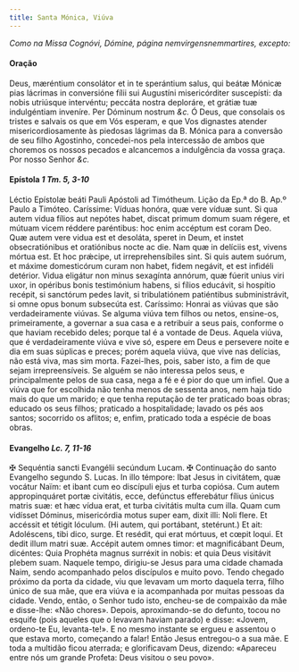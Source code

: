 ```yaml
---
title: Santa Mónica, Viúva
---
```


<em>Como na Missa Cognóvi, Dómine, página nemvirgensnemmartires, excepto:</em>

#### Oração

<div class="grid grid-cols-2 gap-5">
  <span class="text-justify">
    Deus, mæréntium consolátor et in te sperántium salus, qui beátæ Mónicæ pias
    lácrimas in conversióne fílii sui Augustíni misericórditer suscepísti: da
    nobis utriúsque intervéntu; peccáta nostra deploráre, et grátiæ tuæ
    indulgéntiam inveníre. Per Dóminum nostrum <em>&c.</em>
  </span>
  <span class="text-justify">
    Ó Deus, que consolais os tristes e salvais os que em Vós esperam, e que Vos
    dignastes atender misericordiosamente às piedosas lágrimas da B. Mónica para
    a conversão de seu filho Agostinho, concedei-nos pela intercessão de ambos
    que choremos os nossos pecados e alcancemos a indulgência da vossa graça.
    Por nosso Senhor <em>&c.</em>
  </span>
</div>

#### Epístola <em>1 Tm. 5, 3-10</em>

<div class="grid grid-cols-2 gap-5">
  <span class="text-justify">
    Léctio Epístolæ beáti Pauli Apóstoli ad Timótheum.
  </span>
  <span class="text-justify">Lição da Ep.ª do B. Ap.º Paulo a Timóteo.</span>
  <span class="text-justify">
    Caríssime: Víduas honóra, quæ vere víduæ sunt. Si qua autem vidua fílios aut
    nepótes habet, discat primum domum suam régere, et mútuam vicem réddere
    paréntibus: hoc enim accéptum est coram Deo. Quæ autem vere vidua est et
    desoláta, speret in Deum, et instet obsecratiónibus et oratiónibus nocte ac
    die. Nam quæ in delíciis est, vivens mórtua est. Et hoc prǽcipe, ut
    irreprehensíbiles sint. Si quis autem suórum, et máxime domesticórum curam
    non habet, fidem negávit, et est infidéli detérior. Vidua eligátur non minus
    sexagínta annórum, quæ fúerit unius viri uxor, in opéribus bonis testimónium
    habens, si fílios educávit, si hospítio recépit, si sanctórum pedes lavit,
    si tribulatiónem patiéntibus subministrávit, si omne opus bonum subsecúta
    est.
  </span>
  <span class="text-justify">
    Caríssimo: Honrai as viúvas que são verdadeiramente viúvas. Se alguma viúva
    tem filhos ou netos, ensine-os, primeiramente, a governar a sua casa e a
    retribuir a seus pais, conforme o que haviam recebido deles; porque tal é a
    vontade de Deus. Aquela viúva, que é verdadeiramente viúva e vive só, espere
    em Deus e persevere noite e dia em suas súplicas e preces; porém aquela
    viúva, que vive nas delícias, não está viva, mas sim morta. Fazei-lhes,
    pois, saber isto, a fim de que sejam irrepreensíveis. Se alguém se não
    interessa pelos seus, e principalmente pelos de sua casa, nega a fé e é pior
    do que um infiel. Que a viúva que for escolhida não tenha menos de sessenta
    anos, nem haja tido mais do que um marido; e que tenha reputação de ter
    praticado boas obras; educado os seus filhos; praticado a hospitalidade;
    lavado os pés aos santos; socorrido os aflitos; e, enfim, praticado toda a
    espécie de boas obras.
  </span>
</div>

#### Evangelho <em>Lc. 7, 11-16</em>

<div class="grid grid-cols-2 gap-5">
  <span class="text-justify">
    <span class="text-red-500">&#10016;</span> Sequéntia sancti Evangélii
    secúndum Lucam.
  </span>
  <span class="text-justify">
    <span class="text-red-500">&#10016;</span> Continuação do santo Evangelho
    segundo S. Lucas.
  </span>
  <span class="text-justify">
    In illo témpore: Ibat Jesus in civitátem, quæ vocátur Naïm: et ibant cum eo
    discípuli ejus et turba copiósa. Cum autem appropinquáret portæ civitátis,
    ecce, defúnctus efferebátur fílius únicus matris suæ: et hæc vídua erat, et
    turba civitátis multa cum illa. Quam cum vidísset Dóminus, misericórdia
    motus super eam, dixit illi: Noli flere. Et accéssit et tétigit lóculum. (Hi
    autem, qui portábant, stetérunt.) Et ait: Adoléscens, tibi dico, surge. Et
    resédit, qui erat mórtuus, et cœpit loqui. Et dedit illum matri suæ. Accépit
    autem omnes timor: et magnificábant Deum, dicéntes: Quia Prophéta magnus
    surréxit in nobis: et quia Deus visitávit plebem suam.
  </span>
  <span class="text-justify">
    Naquele tempo, dirigiu-se Jesus para uma cidade chamada Naim, sendo
    acompanhado pelos discípulos e muito povo. Tendo chegado próximo da porta da
    cidade, viu que levavam um morto daquela terra, filho único de sua mãe, que
    era viúva e ia acompanhada por muitas pessoas da cidade. Vendo, então, o
    Senhor tudo isto, encheu-se de compaixão da mãe e disse-lhe: «Não chores».
    Depois, aproximando-se do defunto, tocou no esquife (pois aqueles que o
    levavam haviam parado) e disse: «Jovem, ordeno-te Eu, levanta-te!». E no
    mesmo instante se ergueu e assentou o que estava morto, começando a falar!
    Então Jesus entregou-o a sua mãe. E toda a multidão ficou aterrada; e
    glorificavam Deus, dizendo: «Apareceu entre nós um grande Profeta: Deus
    visitou o seu povo».
  </span>
</div>
